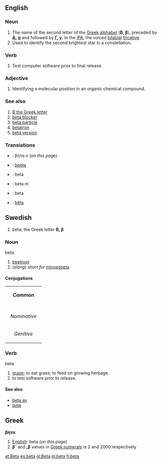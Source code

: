 ==English==
===Noun===
# The name of the second letter of the [[Greek]] [[alphabet]] ('''Β, β'''), preceded by '''[[alpha|Α]], [[alpha|α]]''' and followed by '''[[gamma|Γ]], [[gamma|γ]]'''. In the [[International Phonetic Alphabet|IPA]], the voiced [[bilabial]] [[fricative]].
# Used to identify the second brightest star in a constellation.

===Verb===
# Test computer software prior to final release.

===Adjective===
# Identifying a molecular position in an organic chemical compound.

===See also===
# [[Β|B the Greek letter]]
# [[beta blocker]]
# [[beta particle]]
# [[betatron]]
# [[beta version]]


=== Translations ===
{{top}}
*{{el}}: βήτα ''n'' (''on this page'')
*{{fi}}: [[beeta]]
*{{ia}}: beta
*{{pt}}: beta ''m''
*{{sv}}: beta
*{{vi}}: [[bêta]]
{{bottom}}
==Swedish==
#beta; the Greek letter '''Β, β'''
===Noun===
;beta
#[[beetroot]]
#(''slang'') ''short for'' [[minnesbeta]]
====Conjugations====
{| border=1 cellspacing=0 
| bgcolor=#FFFFF0 colspan=5 align=center | '''Common''' 
|- 
|- bgcolor=#FFFFF0 align=center 
! rowspan=2 | 
| colspan=2 width=105 | ''Singular'' 
| colspan=2 | ''Plural'' 
|- bgcolor=#FFFFF0 align=center 
| width=105 | ''Indefinite'' 
| width=105 | ''Definite'' 
| width=105 | ''Indefinite'' 
|  width=105 | ''Definite'' 
|- align=center 
| width=105 bgcolor=#FFFFF0 | ''Nominative'' 
| [[beta]] 
| [[betan]] 
| [[betor]] 
| [[betorna]] 
|- align=center 
| width=105 bgcolor=#FFFFF0 | ''Genitive'' 
| [[betas]] 
| [[betans]] 
| [[betors]] 
| [[betornas]]
|} 
===Verb===
;beta
# [[graze]]; to eat grass; to feed on growing herbage.
# to test software prior to release.

====See also====
*[[beta av]]
*[[bete]]

==Greek==
'''βήτα'''

# [[English]]: beta (''on this page'')
# '''β´''' and ''',β''' values in [[Greek numerals]] is 2 and 2000 respectively

[[et:Beta]]
[[es:beta]]
[[gl:Beta]]
[[pl:beta]]
[[fi:beta]]